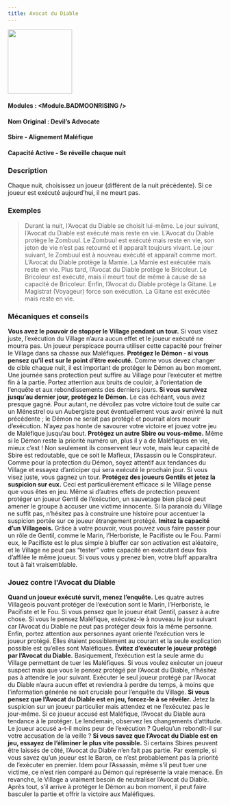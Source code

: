 ```yaml
---
title: Avocat du Diable
---
```



<img src='/img/blood-on-the-clocktower/roles/avocat-du-diable.png' height='150' />

#### Modules : <Module.BADMOONRISING />
#### Nom Original : Devil’s Advocate
#### Sbire - Alignement Maléfique
#### Capacité Active - Se réveille chaque nuit

### Description

Chaque nuit, choisissez un joueur (différent de la nuit précédente).
Si ce joueur est exécuté aujourd’hui, il ne meurt pas.

### Exemples

> Durant la nuit, l’Avocat du Diable se choisit lui-même. Le jour suivant, l’Avocat du Diable est exécuté mais reste en vie.
> L’Avocat du Diable protège le Zombuul. Le Zombuul est exécuté mais reste en vie, son jeton de vie n’est pas retourné et il apparaît toujours vivant. Le jour suivant, le Zombuul est à nouveau exécuté et apparaît comme mort.
> L’Avocat du Diable protège la Mamie. La Mamie est exécutée mais reste en vie. Plus tard, l’Avocat du Diable protège le Bricoleur. Le Bricoleur est exécuté, mais il meurt tout de même à cause de sa capacité de Bricoleur. Enfin, l’Avocat du Diable protège la Gitane. Le Magistrat (Voyageur) force son exécution. La Gitane est exécutée mais reste en vie.

### Mécaniques et conseils

**Vous avez le pouvoir de stopper le Village pendant un tour.** Si vous visez juste, l’exécution du Village n’aura aucun effet et le joueur exécuté ne mourra pas. Un joueur perspicace pourra utiliser cette capacité pour freiner le Village dans sa chasse aux Maléfiques.
**Protégez le Démon - si vous pensez qu’il est sur le point d’être exécuté.** Comme vous devez changer de cible chaque nuit, il est important de protéger le Démon au bon moment. Une journée sans protection peut suffire au Village pour l’exécuter et mettre fin à la partie. Portez attention aux bruits de couloir, à l’orientation de l’enquête et aux rebondissements des derniers jours.
**Si vous survivez jusqu’au dernier jour, protégez le Démon.** Le cas échéant, vous avez presque gagné. Pour autant, ne dévoilez pas votre victoire tout de suite car un Ménestrel ou un Aubergiste peut éventuellement vous avoir enivré la nuit précédente ; le Démon ne serait pas protégé et pourrait alors mourir d’exécution. N’ayez pas honte de savourer votre victoire et jouez votre jeu de Maléfique jusqu’au bout.
**Protégez un autre Sbire ou vous-même.** Même si le Démon reste la priorité numéro un, plus il y a de Maléfiques en vie, mieux c’est ! Non seulement ils conservent leur vote, mais leur capacité de Sbire est redoutable, que ce soit le Mafieux, l’Assassin ou le Conspirateur. Comme pour la protection du Démon, soyez attentif aux tendances du Village et essayez d’anticiper qui sera exécuté le prochain jour. Si vous visez juste, vous gagnez un tour.
**Protégez des joueurs Gentils et jetez la suspicion sur eux.** Ceci est particulièrement efficace si le Village pense que vous êtes en jeu. Même si d’autres effets de protection peuvent protéger un joueur Gentil de l’exécution, un sauvetage bien placé peut amener le groupe à accuser une victime innocente. Si la paranoïa du Village ne suffit pas, n’hésitez pas à construire une histoire pour accentuer la suspicion portée sur ce joueur étrangement protégé.
**Imitez la capacité d’un Villageois.** Grâce à votre pouvoir, vous pouvez vous faire passer pour un rôle de Gentil, comme le Marin, l’Herboriste, le Pacifiste ou le Fou. Parmi eux, le Pacifiste est le plus simple à bluffer car son activation est aléatoire, et le Village ne peut pas “tester” votre capacité en exécutant deux fois d’affilée le même joueur. Si vous vous y prenez bien, votre bluff apparaîtra tout à fait vraisemblable.

### Jouez contre l'Avocat du Diable
**Quand un joueur exécuté survit, menez l’enquête.** Les quatre autres Villageois pouvant protéger de l’exécution sont le Marin, l’Herboriste, le Pacifiste et le Fou. Si vous pensez que le joueur était Gentil, passez à autre chose. Si vous le pensez Maléfique, exécutez-le à nouveau le jour suivant car l’Avocat du Diable ne peut pas protéger deux fois la même personne. Enfin, portez attention aux personnes ayant orienté l’exécution vers le joueur protégé. Elles étaient possiblement au courant et la seule explication possible est qu’elles sont Maléfiques.
**Évitez d’exécuter le joueur protégé par l’Avocat du Diable.** Basiquement, l’exécution est la seule arme du Village permettant de tuer les Maléfiques. Si vous voulez exécuter un joueur suspect mais que vous le pensez protégé par l’Avocat du Diable, n’hésitez pas à attendre le jour suivant. Exécuter le seul joueur protégé par l’Avocat du Diable n’aura aucun effet et reviendra à perdre du temps, à moins que l’information générée ne soit cruciale pour l’enquête du Village.
**Si vous pensez que l’Avocat du Diable est en jeu, forcez-le à se révéler.** Jetez la suspicion sur un joueur particulier mais attendez et ne l’exécutez pas le jour-même. Si ce joueur accusé est Maléfique, l’Avocat du Diable aura tendance à le protéger. Le lendemain, observez les changements d’attitude. Le joueur accusé a-t-il moins peur de l’exécution ? Quelqu’un rebondit-il sur votre accusation de la veille ?
**Si vous savez que l’Avocat du Diable est en jeu, essayez de l’éliminer le plus vite possible.** Si certains Sbires peuvent être laissés de côté, l’Avocat du Diable n’en fait pas partie. Par exemple, si vous savez qu’un joueur est le Baron, ce n’est probablement pas la priorité de l’exécuter en premier. Idem pour l’Assassin, même s’il peut tuer une victime, ce n’est rien comparé au Démon qui représente la vraie menace. En revanche, le Village a vraiment besoin de neutraliser l’Avocat du Diable. Après tout, s’il arrive à protéger le Démon au bon moment, il peut faire basculer la partie et offrir la victoire aux Maléfiques.